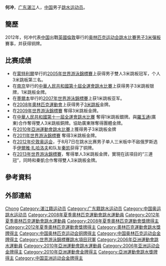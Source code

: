 {{noteTA|G1=Aquatics}}
{{Infobox sportsperson
|name        = 何冲
|image       = He Chong.JPG
|caption     =何沖於2008年8月30日出席[[金紫荊廣場|金紫荊廣場]]舉行的升旗禮
|romaji      = He Chong
|nickname    =
|birth_date  = {{birth_date_and_age|1987|6|10}}<ref name="伦敦奥运">{{cite web|title=2012伦敦奥运会中国体育代表团成员名录 - 何冲|url=http://2012teamchina.olympic.cn/index.php/personview/persons/16014|accessdate=2012-07-20|archive-date=2012-07-31|archive-url=https://web.archive.org/web/20120731210653/http://2012teamchina.olympic.cn/index.php/personview/persons/16014|dead-url=yes}}{{zh-cn}}</ref>
|birth_place = {{CHN}}[[广东省|广东省]][[湛江市|湛江市]]
|residence   = 
|height      = {{height|m=1.69}}<ref name="伦敦奥运"/>
|weight      = {{weight|kg=69}}<ref name="伦敦奥运"/>
|retired     =
|country       = {{CHN-1949}}
|sport         = [[跳水|跳水]]
|event         = 1米跳板、3米跳板
|rank          =
|club          =
|collegeteam   =
|partner       = 
|former_partner = 
|coach         =
|medaltemplates= 
{{MedalCountry|{{CHN-1949}}}}
{{MedalCompetition|[[世界游泳錦標賽|世界游泳錦標賽]]}}
{{MedalGold|[[2005年世界游泳錦標賽|2005年 蒙特利爾]]|雙人3米跳板}}
{{MedalBronze|[[2005年世界游泳錦標賽|2005年 蒙特利爾]]|3米跳板}}
{{MedalSilver|[[2007年世界游泳錦標賽|2007年 墨爾本]]|1米跳板}}
{{MedalGold|[[2009年世界游泳錦標賽|2009年 羅馬]]|3米跳板}}
{{MedalGold|[[2011年世界游泳錦標賽|2011年 上海]]|[[2011年世界游泳錦標賽跳水比賽|3米跳板]]}}
{{MedalGold|[[2013年世界游泳錦標賽|2013年 巴塞羅那]] | [[2013年世界游泳錦標賽跳水比賽|3米跳板]]}}
{{MedalCompetition|[[跳水世界盃|跳水世界盃]]}}
{{MedalGold|[[2006年跳水世界盃|2006年 常熟]]|1米跳板}}
{{MedalGold|[[2006年跳水世界盃|2006年 常熟]]|雙人3米跳板}}
{{MedalGold|[[2008年跳水世界盃|2008年 北京]]|3米跳板}}
{{MedalGold|[[2010年跳水世界盃|2010年 常州]]|3米跳板}}
{{MedalGold|[[2012年跳水世界盃|2012年 倫敦]]|3米跳板}}
{{MedalGold|[[2014年跳水世界盃|2014年 上海]]|3米跳板}}
{{MedalCompetition|亞洲運動會}}
{{MedalGold|[[2006年亞洲運動會|2006年多哈]]|3米跳板}} 
{{MedalGold|[[2006年亞洲運動會|2006年多哈]]|雙人3米跳板}} 
{{MedalGold|[[2010年亞洲運動會|2010年廣州]]|[[2010年亞洲運動會跳水比賽－男子3米跳板|3米跳板]]}} 
{{MedalCompetition|夏季奧林匹克運動會}}
{{MedalGold|[[2008年奧林匹克運動會|2008年北京]]|[[2008年奧林匹克運動會跳水比賽|3米跳板]]}}
{{MedalBronze|[[2012年夏季奥林匹克运动会|2012年 伦敦]]|[[2012年夏季奥林匹克运动会跳水比赛|3米跳板]]}}
}}
{{世大運獎牌記錄
|項目=跳水
|a1= 2011
|b1=1
|c1=3公尺跳板
}}
'''何冲'''{{BD|1987年|6月10日||}}，[[广东|广东]][[湛江|湛江]]人，[[中华人民共和国|中国]]男子[[跳水|跳水]][[运动员|运动员]]。

== 簡歷 ==
2012年，何冲代表[[2012年夏季奥林匹克运动会中国代表团|中国]]出戰[[英國|英國]][[倫敦|倫敦]]舉行的[[2012年夏季奥林匹克运动会|奥林匹克运动会]][[2012年夏季奧林匹克運動會跳水比賽|跳水比賽]][[2012年夏季奧林匹克運動會跳水比賽－男子3米彈板|男子3米彈板]]賽事，并获得铜牌。

== 比赛成绩 ==
*在[[蒙特利爾|蒙特利爾]]举行的[[2005年世界游泳錦標賽|2005年世界游泳錦標賽]]上获得男子雙人3米跳板冠军，个人3米跳板第三名。
*在[[南京|南京]]举行的[[中華人民共和國第十屆全運會跳水比賽|中華人民共和國第十屆全運會跳水比賽]]上获得男子3米跳板银牌，1米跳板金牌。
*在[[墨爾本|墨爾本]]举行的[[2007年世界游泳錦標賽|2007年世界游泳錦標賽]]上获1米跳板亚军。
*在[[2008年奧林匹克運動會|2008年奧林匹克運動會]]上获得男子[[2008年奧林匹克運動會跳水比賽|3米跳板]]金牌。
*在[[2009年世界游泳錦標賽|2009年世界游泳錦標賽]] 奪得3米跳板金牌。
*在[[中華人民共和國第十一屆全運會跳水比賽|中華人民共和國第十一屆全運會跳水比賽]] 奪得1米跳板銀牌。與[[羅玉通|羅玉通]](廣東)合作奪得雙人3米跳板銅牌。協助廣東隊奪得團體金牌。
*在[[2010年亞洲運動會跳水比賽|2010年亞洲運動會跳水比賽]]上獲得男子3米跳板金牌
*在[[2011年世界游泳錦標賽|2011年世界游泳錦標賽]] 奪得3米跳板金牌。
*在[[2012年伦敦奥运会|2012年伦敦奥运会]]，于8月7日在跳水比赛男子单人三米板中不敌俄罗斯选手[[伊爾雅·扎哈洛夫|伊爾雅·扎哈洛夫]]和队友[[秦凯|秦凯]]获得了铜牌。
*在[[2013年世界游泳錦標賽|2013年世界游泳錦標賽]]，奪得單人3米跳板金牌，實現在該項目的“三連冠”，同時和秦凱合作奪得雙人3米跳板金牌。

== 參考資料 ==
{{Reflist}}

== 外部連結 ==
{{奥林匹克运动会跳水男子单人3米跳板冠军}}
{{世界游泳錦標賽跳水項目－男子3米彈板冠軍}}
{{世界游泳錦標賽跳水項目－男子雙人3米彈板冠軍}}
{{亚洲运动会跳水比赛男子3米跳板冠军}}
{{亚洲运动会跳水比赛男子双人3米跳板冠军}}

{{Authority control}}
{{DEFAULTSORT:He Chong}}
[[Category:何姓|Chong]]
[[Category:湛江籍运动员|Category:湛江籍运动员]]
[[Category:广东籍跳水运动员|Category:广东籍跳水运动员]]
[[Category:中国奥运跳水运动员|Category:中国奥运跳水运动员]]
[[Category:2008年夏季奧林匹克運動會跳水運動員|Category:2008年夏季奧林匹克運動會跳水運動員]]
[[Category:2012年夏季奧林匹克運動會跳水運動員|Category:2012年夏季奧林匹克運動會跳水運動員]]
[[Category:2008年夏季奧林匹克運動會獎牌得主|Category:2008年夏季奧林匹克運動會獎牌得主]]
[[Category:2012年夏季奧林匹克運動會獎牌得主|Category:2012年夏季奧林匹克運動會獎牌得主]]
[[Category:奧林匹克運動會跳水獎牌得主|Category:奧林匹克運動會跳水獎牌得主]]
[[Category:中国奥林匹克运动会铜牌得主|Category:中国奥林匹克运动会铜牌得主]]
[[Category:中国奥林匹克运动会金牌得主|Category:中国奥林匹克运动会金牌得主]]
[[Category:世界游泳錦標賽跳水項目冠軍|Category:世界游泳錦標賽跳水項目冠軍]]
[[Category:2006年亞洲運動會跳水運動員|Category:2006年亞洲運動會跳水運動員]]
[[Category:2010年亞洲運動會跳水運動員|Category:2010年亞洲運動會跳水運動員]]
[[Category:2006年亚洲运动会金牌得主|Category:2006年亚洲运动会金牌得主]]
[[Category:2010年亞洲運動會金牌得主|Category:2010年亞洲運動會金牌得主]]
[[Category:亞洲運動會跳水獎牌得主|Category:亞洲運動會跳水獎牌得主]]
[[Category:中国亚洲运动会金牌得主|Category:中国亚洲运动会金牌得主]]